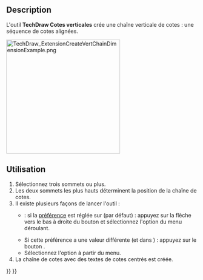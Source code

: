 <languages/>

{{Docnav/fr
|[[TechDraw_ExtensionCreateHorizChainDimension/fr|Cotes horizontales]]
|[[TechDraw_ExtensionCreateObliqueChainDimension/fr|Cotes inclinées]]
|[[TechDraw_Workbench/fr|Atelier TechDraw]]
|IconL=TechDraw_ExtensionCreateHorizChainDimension.svg
|IconR=TechDraw_ExtensionCreateObliqueChainDimension.svg
|IconC=Workbench_TechDraw.svg
}}

{{GuiCommand/fr
|Name=TechDraw ExtensionCreateVertChainDimension
|Name/fr=TechDraw Cotes verticales
|MenuLocation=TechDraw → Extensions : cotes → Cotes verticales
|Workbenches=[[TechDraw_Workbench/fr|TechDraw]]
|Shortcut=
|Version=0.20
|SeeAlso=[[TechDraw_ExtensionCreateHorizChainDimension/fr|TechDraw Cotes horizontales]], [[TechDraw_ExtensionCreateObliqueChainDimension/fr|TechDraw Cotes inclinées]]
}}

==Description==

L'outil '''TechDraw Cotes verticales''' crée une chaîne verticale de cotes : une séquence de cotes alignées.

[[Image:TechDraw_ExtensionCreateVertChainDimensionExample.png|300px]]
{{Caption|A droite, les cotes créées}}

<span id="Usage"></span>
==Utilisation==

# Sélectionnez trois sommets ou plus.
# Les deux sommets les plus hauts déterminent la position de la chaîne de cotes.
# Il existe plusieurs façons de lancer l'outil :
#* {{Version/fr|1.0}} : si la [[TechDraw_Preferences/fr#Cotes|préférence]] {{MenuCommand|Outils de cotation}} est réglée sur {{Value|Outil unique}} (par défaut) : appuyez sur la flèche vers le bas à droite du bouton {{Button|[[Image:TechDraw_Dimension.svg||x16px]][[Image:Toolbar_flyout_arrow.svg|x16px]]}} et sélectionnez l'option {{MenuCommand|[[Image:TechDraw_ExtensionCreateHorizChainDimension.svg|16px]] Cotes horizontales}} du menu déroulant.
#* Si cette préférence a une valeur différente (et dans {{VersionMinus/fr|0.21}}) : appuyez sur le bouton {{Button|[[Image:TechDraw_ExtensionCreateVertChainDimension.svg|16px]] [[TechDraw_ExtensionCreateVertChainDimension/fr|Cotes verticales]]}}.
#* Sélectionnez l'option {{MenuCommand|TechDraw → Extensions : cotes → [[Image:TechDraw_ExtensionCreateVertChainDimension.svg|16px]] Cotes verticales}} à partir du menu.
# La chaîne de cotes avec des textes de cotes centrés est créée.


{{Docnav/fr
|[[TechDraw_ExtensionCreateHorizChainDimension/fr|Cotes horizontales]]
|[[TechDraw_ExtensionCreateObliqueChainDimension/fr|Cotes inclinées]]
|[[TechDraw_Workbench/fr|Atelier TechDraw]]
|IconL=TechDraw_ExtensionCreateHorizChainDimension.svg
|IconR=TechDraw_ExtensionCreateObliqueChainDimension.svg
|IconC=Workbench_TechDraw.svg
}}

{{TechDraw_Tools_navi{{#translation:}}}}
{{Userdocnavi{{#translation:}}}}